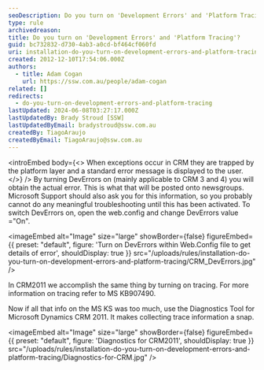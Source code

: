 ```yaml
---
seoDescription: Do you turn on 'Development Errors' and 'Platform Tracing' to troubleshoot issues in Microsoft Dynamics CRM?
type: rule
archivedreason:
title: Do you turn on 'Development Errors' and 'Platform Tracing'?
guid: bc732832-d730-4ab3-a0cd-bf464cf060fd
uri: installation-do-you-turn-on-development-errors-and-platform-tracing
created: 2012-12-10T17:54:06.000Z
authors:
  - title: Adam Cogan
    url: https://ssw.com.au/people/adam-cogan
related: []
redirects:
  - do-you-turn-on-development-errors-and-platform-tracing
lastUpdated: 2024-06-08T03:27:17.000Z
lastUpdatedBy: Brady Stroud [SSW]
lastUpdatedByEmail: bradystroud@ssw.com.au
createdBy: TiagoAraujo
createdByEmail: TiagoAraujo@ssw.com.au
---
```


<introEmbed
  body={<>
When exceptions occur in CRM they are trapped by the platform layer and a standard error message is displayed to the user.
  </>}
/>
By turning DevErrors on (mainly applicable to CRM 3 and 4) you will obtain the actual error. This is what that will be posted onto newsgroups. Microsoft Support should also ask you for this information, so you probably cannot do any meaningful troubleshooting until this has been activated. To switch DevErrors on, open the web.config and change DevErrors value ="On".


<imageEmbed
  alt="Image"
  size="large"
  showBorder={false}
  figureEmbed={{
    preset: "default",
    figure: 'Turn on DevErrors within Web.Config file to get details of error',
    shouldDisplay: true
  }}
  src="/uploads/rules/installation-do-you-turn-on-development-errors-and-platform-tracing/CRM_DevErrors.jpg"
/>

In CRM2011 we accomplish the same thing by turning on tracing. For more information on tracing refer to MS KB907490.

Now if all that info on the MS KS was too much, use the Diagnostics Tool for Microsoft Dynamics CRM 2011. It makes collecting trace information a snap.


<imageEmbed
  alt="Image"
  size="large"
  showBorder={false}
  figureEmbed={{
    preset: "default",
    figure: 'Diagnostics for CRM2011',
    shouldDisplay: true
  }}
  src="/uploads/rules/installation-do-you-turn-on-development-errors-and-platform-tracing/Diagnostics-for-CRM.jpg"
/>
